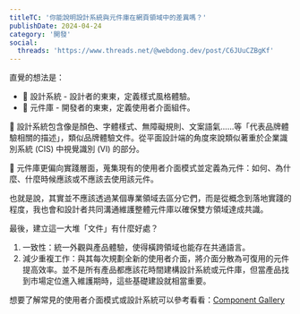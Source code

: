 ```yaml
---
titleTC: '你能說明設計系統與元件庫在網頁領域中的差異嗎？'
publishDate: 2024-04-24
category: '開發'
social:
  threads: 'https://www.threads.net/@webdong.dev/post/C6JUuCZBgKf'
---
```


直覺的想法是：

- 🎨 設計系統 - 設計者的東東，定義樣式風格體驗。
- 🧱 元件庫 - 開發者的東東，定義使用者介面組件。

🎨 設計系統包含像是顏色、字體樣式、無障礙規則、文案語氣……等「代表品牌體驗相關的描述」，類似品牌體驗文件。從平面設計端的角度來說類似著重於企業識別系統 (CIS) 中視覺識別 (VI) 的部分。

🧱 元件庫更偏向實踐層面，蒐集現有的使用者介面模式並定義為元件：如何、為什麼、什麼時候應該或不應該去使用該元件。

也就是說，其實並不應該透過某個專業領域去區分它們，而是從概念到落地實踐的程度，我也會和設計者共同溝通維護整體元件庫以確保雙方領域達成共識。

最後，建立這一大堆「文件」有什麼好處？

1. 一致性：統一外觀與產品體驗，使得橫跨領域也能存在共通語言。
2. 減少重複工作：與其每次規劃全新的使用者介面，將介面分散為可復用的元件提高效率。並不是所有產品都應該花時間建構設計系統或元件庫，但當產品找到市場定位進入維護期時，這些基礎建設就相當重要。

想要了解常見的使用者介面模式或設計系統可以參考看看：[Component Gallery](https://component.gallery/)
